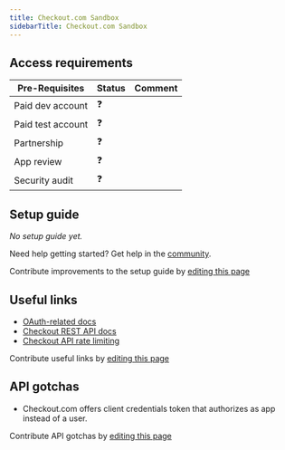 ```yaml
---
title: Checkout.com Sandbox
sidebarTitle: Checkout.com Sandbox
---
```



<Overview />
<PreBuiltTooling />
<PreBuiltUseCases />

## Access requirements
| Pre-Requisites | Status | Comment|
| - | - | - |
| Paid dev account | ❓ |  |
| Paid test account | ❓ |  |
| Partnership | ❓ | |
| App review | ❓ |  |
| Security audit | ❓ | |


## Setup guide

_No setup guide yet._

<Tip>Need help getting started? Get help in the [community](https://nango.dev/slack).</Tip>

<Note>Contribute improvements to the setup guide by [editing this page](https://github.com/nangohq/nango/tree/master/docs/integrations/all/checkout-com-sandbox.mdx)</Note>


## Useful links

-   [OAuth-related docs](https://api-reference.checkout.com/#OAuth)
-   [Checkout REST API docs](https://api-reference.checkout.com)
-   [Checkout API rate limiting](https://www.checkout.com/docs/developer-resources/api/api-rate-limits)

<Note>Contribute useful links by [editing this page](https://github.com/nangohq/nango/tree/master/docs/integrations/all/checkout-com-sandbox.mdx)</Note>

## API gotchas

-   Checkout.com offers client credentials token that authorizes as app instead of a user.

<Note>Contribute API gotchas by [editing this page](https://github.com/nangohq/nango/tree/master/docs/integrations/all/checkout-com-sandbox.mdx)</Note>
